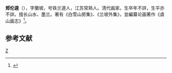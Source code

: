 '''郏伦逵'''（{{bd|?||?|}}），字蘭坡，号铁兰道人，江苏常熟人。清代画家。生卒年不詳，生平亦不詳。擅长山水、墨兰。著有《白雪山房集》、《兰坡外集》，並編纂论画著作《虞山画志》<ref>{{cite journal | url=http://www.csmuseum.cn/dbinfo/c-info.asp?id=208 | title=《常熟历代画家述略》 | author=钱浚 | journal=《艺苑辍英》 | year=1994年 | volume=第四十七期 | access-date=2010-06-01 | archive-date=2016-03-06 | archive-url=https://web.archive.org/web/20160306111024/http://www.csmuseum.cn/dbinfo/c-info.asp?id=208 | dead-url=no }}</ref>。
==参考文献==
{{reflist}}

{{清朝人物小作品}}

[[category:清朝畫家|Z]]